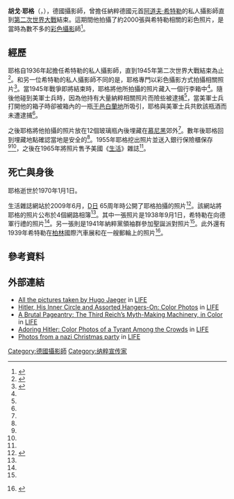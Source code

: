 {{Infobox person
|name          = Hugo Jaeger
|image         =
|image_size    =
|caption       =
|birth_name    =
|birth_date    = 1900年1月18日
|birth_place   =
|death_date    =1970年1月1日
|death_place   =
|body_discovered =
|death_cause   =
|resting_place =
|resting_place_coordinates = 
|residence     =
|nationality   =
|ethnicity     =
|citizenship   ={{GER}}
|other_names   =
|known_for     = [[阿道夫·希特勒|阿道夫·希特勒]]的私人攝影師
|education     =
|alma_mater    =
|employer      = [[阿道夫·希特勒|阿道夫·希特勒]]
|occupation    = [[攝影師|攝影師]]
|years_active  = 1936年-1945年
|home_town     =
|salary        =
|networth      =
|height        =
|weight        =
|title         =
|term          =
|predecessor   =
|successor     =
|party         =
|opponents     =
|boards        =
|religion      =
|spouse        =
|partner       =
|children      =
|parents       =
|relations     =
|callsign      =
|awards        =
|signature     =
|website       =
|footnotes     =
}}
'''胡戈·耶格'''（{{lang|de|'''Hugo Jaeger'''}}，{{bd|1900年|1月18日|1970年|1月1日}}），德國攝影師，曾擔任納粹德國元首[[阿道夫·希特勒|阿道夫·希特勒]]的私人攝影師直到[[第二次世界大戰|第二次世界大戰]]結束。這期間他拍攝了約2000張與希特勒相關的彩色照片，是當時為數不多的[[彩色攝影|彩色攝影]]師<ref name="Hitler up close -- and in color">{{Cite web|url=http://blogs.usatoday.com/ondeadline/2009/06/hitler-up-close-and-in-color.html|title=Hitler up close -- and in color|date=2009-06-04|accessdate=2009-06-06|publisher=''[[今日美國|USA Today]]''|deadurl=yes|archiveurl=https://web.archive.org/web/20090607103928/http://blogs.usatoday.com/ondeadline/2009/06/hitler-up-close-and-in-color.html|archivedate=2009-06-07}}</ref>。

==經歷==
耶格自1936年起擔任希特勒的私人攝影師，直到1945年第二次世界大戰結束為止<ref name="Unseen photographs reveal the private life of Adolf Hitler">{{Cite web|url=http://www.telegraph.co.uk/news/picturegalleries/worldnews/5452458/Unseen-photographs-reveal-the-private-life-of-Adolf-Hitler.html|title=Unseen photographs reveal the private life of Adolf Hitler|date=2009-06-05|accessdate=2009-06-06|publisher=''[[每日電訊報|The Daily Telegraph]]''|archive-date=2015-05-14|archive-url=https://web.archive.org/web/20150514005545/http://www.telegraph.co.uk/news/picturegalleries/worldnews/5452458/Unseen-photographs-reveal-the-private-life-of-Adolf-Hitler.html|dead-url=no}}</ref>。和另一位希特勒的私人攝影師{{link-en|海因里希·霍夫曼 (攝影師)|Heinrich Hoffmann (photographer)|海因里希·霍夫曼}}不同的是，耶格專門以彩色攝影方式拍攝{{link-en|納粹宣傳|Nazi propaganda}}相關照片<ref>{{Cite news| title = PICTURES OF WORLD WAR II: Hitler in Color | url = http://www.spiegel.de/international/0,1518,339540,00.html | date = 2005-01-31 | publisher = SPIEGEL ONLINE | accessdate = 2009-06-06 }}</ref>。當1945年戰爭即將結束時，耶格將他所拍攝的照片藏入一個行李箱中<ref name="Never-before-seen photos of Adolf Hitler taken by personal photographer Hugo Jaeger revealed"/>。隨後他碰到美軍士兵時，因為他持有大量納粹相關照片而險些被逮捕<ref name="Never-before-seen photos of Adolf Hitler taken by personal photographer Hugo Jaeger revealed"/>，當美軍士兵打開他的箱子時卻被箱內的一瓶[[干邑白蘭地|干邑白蘭地]]所吸引，耶格與美軍士兵共飲該瓶酒而未遭逮捕<ref name="Never-before-seen photos of Adolf Hitler taken by personal photographer Hugo Jaeger revealed"/>。

之後耶格將他拍攝的照片放在12個玻璃瓶內後埋藏在[[慕尼黑|慕尼黑]]郊外<ref name="Never-before-seen photos of Adolf Hitler taken by personal photographer Hugo Jaeger revealed"/>。數年後耶格回到埋藏地點確認當地是安全的<ref name="Never-before-seen photos of Adolf Hitler taken by personal photographer Hugo Jaeger revealed"/>。1955年耶格挖出照片並送入銀行保險櫃保存<ref name="Hitler up close -- and in color"/><ref name="Never-before-seen photos of Adolf Hitler taken by personal photographer Hugo Jaeger revealed"/>，之後在1965年將照片售予美國《[[生活_(雜誌)|生活]]》雜誌<ref name="Never-before-seen photos of Adolf Hitler taken by personal photographer Hugo Jaeger revealed"/>。

==死亡與身後==
耶格逝世於1970年1月1日。

生活雜誌網站於2009年6月，[[诺曼底战役|D日]] 65周年時公開了耶格拍攝的照片<ref name="Never-before-seen photos of Adolf Hitler taken by personal photographer Hugo Jaeger revealed">{{Cite web|url=http://www.nydailynews.com/news/us_world/2009/06/04/2009-06-04_neverbefore_seen_photos_of_adolf_hitler_taken_by_personal_photographer_revealed.html|title=Never-before-seen photos of Adolf Hitler taken by personal photographer Hugo Jaeger revealed|date=2009-06-05|accessdate=2009-06-06|publisher=''[[紐約每日新聞|Daily News]]''|archive-date=2009-08-22|archive-url=https://web.archive.org/web/20090822065926/http://www.nydailynews.com/news/us_world/2009/06/04/2009-06-04_neverbefore_seen_photos_of_adolf_hitler_taken_by_personal_photographer_revealed.html|dead-url=no}}</ref>。該網站將耶格的照片公布於4個網路相簿<ref name="Never-before-seen photos of Adolf Hitler taken by personal photographer Hugo Jaeger revealed"/>。其中一張照片是1938年9月1日，希特勒在{{link-en|以阿道夫·希特勒命名的街道列表|List of streets named after Adolf Hitler|阿道夫·希特勒廣場}}向德軍行禮的照片<ref name="Unseen photographs reveal the private life of Adolf Hitler"/>。另一張則是1941年納粹黨領袖群參加聖誕派對照片<ref name="New pictures of Adolf Hitler are released"/>。此外還有1939年希特勒在[[柏林|柏林]]國際汽車展和在一艘郵輪上的照片<ref name="New pictures of Adolf Hitler are released">{{Cite web|url=http://www.wgntv.com/news/wgntv-new-adolph-hitler-photos-published-june5,0,6797835.story|title=New pictures of Adolf Hitler are released|date=2009-06-05|accessdate=2009-06-06|publisher=[[WGN-TV|WGN-TV]].com}} {{Dead link|date=October 2010|bot=H3llBot}}</ref>。

==參考資料==
{{Reflist}}

==外部連結==
* [http://life.time.com/?N=0&Nty=1&p=0&cmd=tags&srchCat=LIFE&s=jaeger All the pictures taken by Hugo Jaeger] in [[生活_(雜誌)|LIFE]]
* [http://life.time.com/history/adolf-hitler-color-photos-his-inner-circle-and-hangers-on/ Hitler, His Inner Circle and Assorted Hangers-On: Color Photos] in [[生活_(雜誌)|LIFE]]
* [https://web.archive.org/web/20141103024627/http://life.time.com/world-war-ii/nazi-propaganda-and-the-myth-of-aryan-invincibility/ A Brutal Pageantry: The Third Reich’s Myth-Making Machinery, in Color] in [[生活_(雜誌)|LIFE]]
* [https://web.archive.org/web/20141031183838/http://life.time.com/history/hitler-among-the-crowds-color-photos-the-nazi-leaders-adoring-public/ Adoring Hitler: Color Photos of a Tyrant Among the Crowds] in [[生活_(雜誌)|LIFE]]
* [https://web.archive.org/web/20141101085419/http://life.time.com/history/nazi-christmas-photos-of-hitler-and-other-celebrants-at-the-holidays/ Photos from a nazi Christmas party] in [[生活_(雜誌)|LIFE]]

{{DEFAULTSORT:Jaeger, Hugo}}
[[Category:德國攝影師|Category:德國攝影師]]
[[Category:纳粹宣传家|Category:纳粹宣传家]]